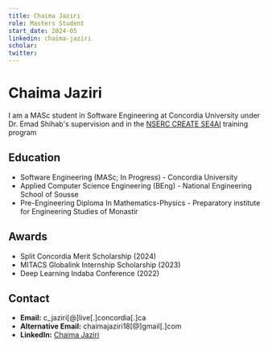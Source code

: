 ```yaml
---
title: Chaima Jaziri
role: Masters Student
start_date: 2024-05
linkedin: chaima-jaziri
scholar: 
twitter:
---
```


# Chaima Jaziri
I am a MASc student in Software Engineering at Concordia University under Dr. Emad Shihab's supervision and in the [NSERC CREATE SE4AI](https://se4ai.org/) training program

## Education
- Software Engineering (MASc; In Progress) - Concordia University
- Applied Computer Science Engineering (BEng) - National Engineering School of Sousse
- Pre-Engineering Diploma In Mathematics-Physics - Preparatory institute for Engineering Studies of Monastir

## Awards
- Split Concordia Merit Scholarship (2024)
- MITACS Globalink Internship Scholarship (2023)
- Deep Learning Indaba Conference (2022)

## Contact
- **Email:** c_jaziri[@]live[.]concordia[.]ca
- **Alternative Email:** chaimajaziri18[@]gmail[.]com
- **LinkedIn:** [Chaima Jaziri](https://www.linkedin.com/in/chaima-jaziri/)

